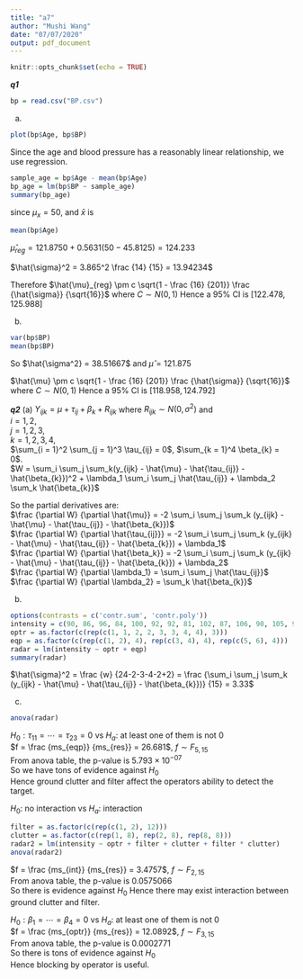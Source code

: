 ---
title: "a7"
author: "Mushi Wang"
date: "07/07/2020"
output: pdf_document
---

```{r setup, include=FALSE}
knitr::opts_chunk$set(echo = TRUE)
```

***q1***
```{r}
bp = read.csv("BP.csv")
```
(a)
```{r}
plot(bp$Age, bp$BP)
```
Since the age and blood pressure has a reasonably linear relationship, we use regression.
```{r}
sample_age = bp$Age - mean(bp$Age)
bp_age = lm(bp$BP ~ sample_age)
summary(bp_age)
```
since $\mu_x = 50$, and $\bar x$ is 
```{r}
mean(bp$Age)
```
$\hat{\mu}_{reg} = 121.8750 + 0.5631 (50 - 45.8125) = 124.233$

$\hat{\sigma}^2 = 3.865^2 \frac {14} {15} = 13.94234$

Therefore $\hat{\mu}_{reg} \pm c \sqrt{1 - \frac {16} {201}} \frac {\hat{\sigma}} {\sqrt{16}}$ where $C \sim N(0, 1)$
Hence a $95\%$ CI is $[122.478, 125.988]$

\newpage
(b)
```{r}
var(bp$BP)
mean(bp$BP)
```
So $\hat{\sigma^2} = 38.51667$ and $\hat \mu = 121.875$

$\hat{\mu} \pm c \sqrt{1 - \frac {16} {201}} \frac {\hat{\sigma}} {\sqrt{16}}$ where $C \sim N(0, 1)$
Hence a $95\%$ CI is $[118.958, 124.792]$

\newpage
***q2***
(a)
$Y_{ijk} = \mu + \tau_{ij} + \beta_{k} + R_{ijk}$ where $R_{ijk} \sim N(0, \sigma^2)$ and   
$i = 1, 2$,   
$j = 1, 2, 3$,   
$k = 1, 2, 3, 4$,   
$\sum_{i = 1}^2 \sum_{j = 1}^3 \tau_{ij} = 0$, 
$\sum_{k = 1}^4 \beta_{k} = 0$.  
$W = \sum_i \sum_j \sum_k(y_{ijk} - \hat{\mu} - \hat{\tau_{ij}} - \hat{\beta_{k}})^2 + \lambda_1 \sum_i \sum_j \hat{\tau_{ij}} + \lambda_2 \sum_k \hat{\beta_{k}}$

So the partial derivatives are:  
$\frac {\partial W} {\partial \hat{\mu}} = -2 \sum_i \sum_j \sum_k (y_{ijk} - \hat{\mu} - \hat{\tau_{ij}} - \hat{\beta_{k}})$  
$\frac {\partial W} {\partial \hat{\tau_{ij}}} = -2 \sum_i \sum_j \sum_k (y_{ijk} - \hat{\mu} - \hat{\tau_{ij}} - \hat{\beta_{k}}) + \lambda_1$  
$\frac {\partial W} {\partial \hat{\beta_k}} = -2 \sum_i \sum_j \sum_k (y_{ijk} - \hat{\mu} - \hat{\tau_{ij}} - \hat{\beta_{k}}) + \lambda_2$  
$\frac {\partial W} {\partial \lambda_1} = \sum_i \sum_j \hat{\tau_{ij}}$  
$\frac {\partial W} {\partial \lambda_2} = \sum_k \hat{\beta_{k}}$

\newpage
(b)
```{r}
options(contrasts = c('contr.sum', 'contr.poly'))
intensity = c(90, 86, 96, 84, 100, 92, 92, 81, 102, 87, 106, 90, 105, 97, 96, 80, 114, 93, 112, 91, 108, 95, 98, 83)
optr = as.factor(c(rep(c(1, 1, 2, 2, 3, 3, 4, 4), 3)))
eqp = as.factor(c(rep(c(1, 2), 4), rep(c(3, 4), 4), rep(c(5, 6), 4)))
radar = lm(intensity ~ optr + eqp)
summary(radar)
```
$\hat{\sigma}^2 = \frac {w} {24-2-3-4-2+2} = \frac {\sum_i \sum_j \sum_k (y_{ijk} - \hat{\mu} - \hat{\tau_{ij}} - \hat{\beta_{k}})} {15} = 3.33$ 

\newpage
(c)
```{r}
anova(radar)
```
$H_0: \tau_{11} = \cdots = \tau_{23} = 0$ vs $H_a:$ at least one of them is not 0  
$f = \frac {ms_{eqp}} {ms_{res}} = 26.681$, $f \sim F_{5, 15}$  
From anova table, the p-value is $5.793 \times 10^{-07}$  
So we have tons of evidence against $H_0$  
Hence ground clutter and filter affect the operators ability to detect the target.  
  
$H_0:$ no interaction vs $H_a:$ interaction  
```{r}
filter = as.factor(c(rep(c(1, 2), 12)))
clutter = as.factor(c(rep(1, 8), rep(2, 8), rep(8, 8)))
radar2 = lm(intensity ~ optr + filter + clutter + filter * clutter)
anova(radar2)
```
$f = \frac {ms_{int}} {ms_{res}} = 3.4757$, $f \sim F_{2, 15}$  
From anova table, the p-value is $0.0575066$  
So there is evidence against $H_0$
Hence there may exist interaction between ground clutter and filter.  
  
$H_0: \beta_1 = \cdots = \beta_4 = 0$ vs $H_a:$ at least one of them is not 0  
$f = \frac {ms_{optr}} {ms_{res}} = 12.0892$, $f \sim F_{3, 15}$  
From anova table, the p-value is $0.0002771$  
So there is tons of evidence against $H_0$  
Hence blocking by operator is useful.














